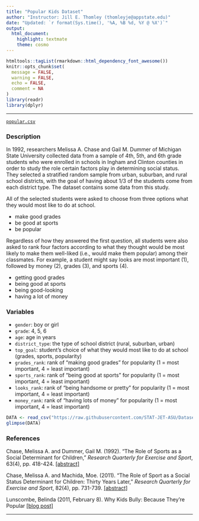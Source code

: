 ```yaml
---
title: "Popular Kids Dataset"
author: "Instructor: Jill E. Thomley (thomleyje@appstate.edu)"
date: "Updated: `r format(Sys.time(), '%A, %B %d, %Y @ %X')`"
output: 
  html_document: 
    highlight: textmate
    theme: cosmo
---
```


```r
htmltools::tagList(rmarkdown::html_dependency_font_awesome())
knitr::opts_chunk$set(
  message = FALSE,
  warning = FALSE,
  echo = FALSE,
  comment = NA
)
library(readr)
library(dplyr)
```
<hr>

<i class="fas fa-database"></i> [`popular.csv`](https://raw.githubusercontent.com/STAT-JET-ASU/Datasets/master/Instructor/popular.csv)

### Description

In 1992, researchers Melissa A. Chase and Gail M. Dummer of Michigan State University collected data from a sample of 4th, 5th, and 6th grade students who were enrolled in schools in Ingham and Clinton counties in order to study the role certain factors play in determining social status. They selected a stratified random sample from urban, suburban, and rural school districts, with the goal of having about 1/3 of the students come from each district type. The dataset contains some data from this study.

All of the selected students were asked to choose from three options what they would most like to do at school.

* make good grades
* be good at sports
* be popular

Regardless of how they answered the first question, all students were also asked to rank four factors according to what they thought would be most likely to make them well-liked (i.e., would make them popular) among their classmates. For example, a student might say looks are most important (1), followed by money (2), grades (3), and sports (4).

* getting good grades
* being good at sports
* being good-looking
* having a lot of money

### Variables

* `gender`: boy or girl
* `grade`: 4, 5, 6
* `age`: age in years
* `district_type`: the type of school district (rural, suburban, urban)
* `top_goal`: student's choice of what they would most like to do at school (grades, sports, popularity)
* `grades_rank`: rank of "making good grades" for popularity (1 = most important, 4 = least important)
* `sports_rank`: rank of "being good at sports" for popularity (1 = most important, 4 = least important)
* `looks_rank`: rank of "being handsome or pretty" for popularity (1 = most important, 4 = least important)
* `money_rank`: rank of "having lots of money" for popularity (1 = most important, 4 = least important)

```r
DATA <- read_csv("https://raw.githubusercontent.com/STAT-JET-ASU/Datasets/master/Instructor/popular.csv")
glimpse(DATA)
```

### References

Chase, Melissa A. and Dummer, Gail M. (1992). "The Role of Sports as a Social Determinant for Children," *Research Quarterly for Exercise and Sport*, 63(4), pp. 418-424. [[abstract]](https://www.ncbi.nlm.nih.gov/pubmed/1439167)

Chase, Melissa A. and Machida, Moe. (2011). "The Role of Sport as a Social Status Determinant for Children: Thirty Years Later," *Research Quarterly for Exercise and Sport*, 82(4), pp. 731-739. [[abstract]](https://www.ncbi.nlm.nih.gov/pubmed/22276415) 

Lunscombe, Belinda (2011, February 8). Why Kids Bully: Because They’re Popular [[blog post]](http://healthland.time.com/2011/02/08/do-popular-kids-bully-more/print/)

<hr>
